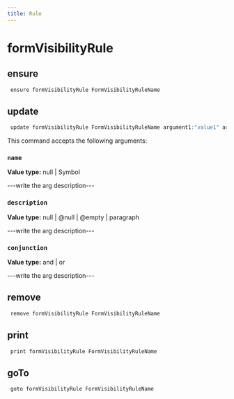 ```yaml
---
title: Rule
---
```


# formVisibilityRule

## ensure

```js filename="Terminal" copy
 ensure formVisibilityRule FormVisibilityRuleName
```


## update

```js filename="Terminal" copy
 update formVisibilityRule FormVisibilityRuleName argument1:"value1" argument2:"value2"
```

This command accepts the following arguments:

### `name`
**Value type:** null | Symbol

---write the arg description---

### `description`
**Value type:** null | @null | @empty | paragraph

---write the arg description---

### `conjunction`
**Value type:** and | or

---write the arg description---


## remove

```js filename="Terminal" copy
 remove formVisibilityRule FormVisibilityRuleName
```


## print

```js filename="Terminal" copy
 print formVisibilityRule FormVisibilityRuleName
```


## goTo


```js filename="Terminal" copy
 goto formVisibilityRule FormVisibilityRuleName
```

